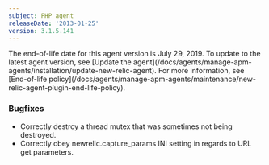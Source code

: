 ```yaml
---
subject: PHP agent
releaseDate: '2013-01-25'
version: 3.1.5.141
---
```


<Callout variant="important">
  The end-of-life date for this agent version is July 29, 2019. To update to the latest agent version, see [Update the agent](/docs/agents/manage-apm-agents/installation/update-new-relic-agent). For more information, see [End-of-life policy](/docs/agents/manage-apm-agents/maintenance/new-relic-agent-plugin-end-life-policy).
</Callout>

### Bugfixes

* Correctly destroy a thread mutex that was sometimes not being destroyed.
* Correctly obey newrelic.capture_params INI setting in regards to URL get parameters.
